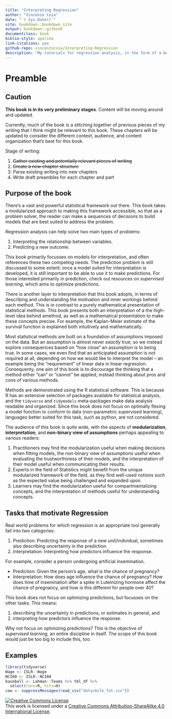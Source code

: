 ```yaml
--- 
title: "Interpreting Regression"
author: "Vincenzo Coia"
date: "`r Sys.Date()`"
site: bookdown::bookdown_site
output: bookdown::gitbook
documentclass: book
biblio-style: apalike
link-citations: yes
github-repo: vincenzocoia/Interpreting-Regression
description: "My tutorials for regression analysis, in the form of a bookdown book."
---
```


# Preamble

## Caution {#caution}

**This book is in its very preliminary stages**. Content will be moving around and updated.

Currently, much of the book is a stitching together of previous pieces of my writing that I think might be relevant to this book. These chapters will be updated to consider the different context, audience, and content organization that's best for this book.

Stage of writing:

1. ~~Gather existing and potentially relevant pieces of writing~~
2. ~~Create a new chapter structure~~
3. Parse existing writing into new chapters
4. Write draft preambles for each chapter and part

## Purpose of the book

There's a vast and powerful statistical framework out there. This book takes a modularized approach to making this framework accessible, so that as a problem solver, the reader can make a sequences of decisions to build models that are best suited to address the problem. 

Regression analysis can help solve two main types of problems:

1. Interpreting the relationship between variables.
2. Predicting a new outcome.

This book primarily focusses on models for interpretation, and often references these two competing needs. The prediction problem is still discussed to some extent: once a model suited for interpretation is developed, it is still important to be able to use it to make predictions. For those interested primarily in prediction, check out resources on _supervised learning_, which aims to optimize predictions. 

There is another layer to interpretation that this book adopts, in terms of describing and understanding the motivation and inner workings behind each method. This is in contrast to a purely mathematical presentation of statistical methods. This book presents both an interpretation of a the high-level idea behind amethod, as well as a mathematical presentation to make these concepts precise. For example, the Kaplan-Meier estimate of the survival function is explained both intuitively and mathematically. 

Most statistical methods are built on a foundation of assumptions imposed on the data. But an assumption is almost never _exactly_ true; so we instead explore consequences based on "how close" an assumption is to being true. In some cases, we even find that an anticipated assumption is not required at all, depending on how we would like to interpret the model -- an example being the "requirement" of linear data in linear regression. Consequenty, one aim of this book is to discourage the thinking that a method either "can" or "cannot" be applied, instead thinking about pros and cons of various methods.

Methods are demonstrated using the R statistical software. This is because R has an extensive selection of packages available for statistical analysis, and the `tidyverse` and `tidymodels` meta-packages make data analysis readable and organized. Since this book does not focus on optimally flexing a model function to conform to data (non-parametric supervised learning), languages better suited for this task, such as python, are not considered.

The audience of this book is quite wide, with the aspects of __modularization__, __interpretation__, and __non-binary view of assumptions__ perhaps appealing to various readers:

1. Practitioners may find the modularization useful when making decisions when fitting models, the non-binary view of assumptions useful when evaluating the trustworthiness of their models, and the interpretation of their model useful when communicating their results.
2. Experts in the field of Statistics might benefit from the unique modularized framework of the field, as they find well-used notions such as the expected value being challenged and expanded upon.
3. Learners may find the modularization useful for compartmentalizing concepts, and the interpretation of methods useful for understanding concepts.

## Tasks that motivate Regression

Real world problems for which regression is an appropriate tool generally fall into two categories:

1. Prediction: Predicting the response of a new unit/individual, sometimes also describing uncertainty in the prediction.
2. Interpretation: Interpreting how predictors influence the response.

For example, consider a person undergoing artificial insemination.

- Prediction: Given the person's age, what is the chance of pregnancy?
- Interpretation: How does age influence the chance of pregnancy? How does time of insemination after a spike in Luteinizing hormone affect the chance of pregnancy, and how is this different for people over 40?

This book does not focus on optimizing predictions, but focusses on the other tasks. This means:

1. describing the uncertainty in predictions, or estimates in general, and
2. interpreting how predictors influence the response.

Why not focus on optimizing predictions? This is the objective of _supervised learning_, an entire discipline in itself. The scope of this book would just be too big to include this, too.

## Examples

```r
library(tidyverse)
Wage <- ISLR::Wage
NCI60 <- ISLR::NCI60
baseball <- Lahman::Teams %>% tbl_df %>% 
  select(runs=R, hits=H)
cow <- suppressMessages(read_csv("data/milk_fat.csv"))
```




<a rel="license" href="http://creativecommons.org/licenses/by-sa/4.0/"><img alt="Creative Commons License" style="border-width:0" src="https://i.creativecommons.org/l/by-sa/4.0/88x31.png" /></a><br />This work is licensed under a <a rel="license" href="http://creativecommons.org/licenses/by-sa/4.0/">Creative Commons Attribution-ShareAlike 4.0 International License</a>.
